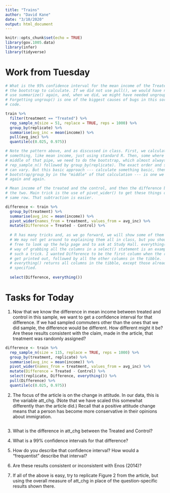 ```yaml
---
title: "Trains"
author: "David Kane"
date: "3/10/2020"
output: html_document
---
```


```r
knitr::opts_chunk$set(echo = TRUE)
library(gov.1005.data)
library(infer)
library(tidyverse)
```

# Work from Tuesday

```r
# What is the 95% confidence interval for the mean income of the Treated? Using
# the bootstrap to calculate. If we did not use pull(), we would have needed to
# use summarize() again, and, when we did, we might have needed ungroup().
# Forgetting ungroup() is one of the biggest causes of bugs in this sort of
# code.

train %>% 
  filter(treatment == "Treated") %>% 
  rep_sample_n(size = 51, replace = TRUE, reps = 1000) %>% 
  group_by(replicate) %>% 
  summarise(avg_inc = mean(income)) %>% 
  pull(avg_inc) %>%
  quantile(c(0.025, 0.975))

# Note the pattern above, and as discussed in class. First, we calculate
# something, like mean income, just using standard R. Then, some where in the
# middle of that pipe, we need to do the bootstrap, which almost always requires
# rep_sample_n() followed by group_by(replicate). The exact order and structure
# can vary. But this basic approach --- calculate something basic, then do
# bootstrap/group_by in the "middle" of that calculation --- is one we will use
# again and again.
```

```r
# Mean income of the treated and the control, and then the difference between
# the two. Main trick is the use of pivot_wider() to get these things on the
# same row. That subtraction is easier.

difference <- train %>% 
  group_by(treatment) %>% 
  summarise(avg_inc = mean(income)) %>% 
  pivot_wider(names_from = treatment, values_from = avg_inc) %>% 
  mutate(Difference = Treated - Control) %>% 
  
  # R has many tricks and, as we go forward, we will show some of them to you.
  # We may not get around to explaining them all in class, but you should feel
  # free to look up the help page and to ask at Study Hall. everything(), as a
  # way of grabbing all the columns in a select() statement is an example of
  # such a trick. I wanted Difference to be the first column when the results
  # get printed out, followed by all the other columns in the tibble.
  # everything() returns all columns in the tibble, except those already
  # specified.
  
  select(Difference, everything())
```

# Tasks for Today

1) Now that we know the difference in mean income between treated and control in this sample, we want to get a confidence interval for that difference. If we had sampled commuters other than the ones that we did sample, the difference would be different. How different might it be? Are these results consistent with the claim, made in the article, that treatment was randomly assigned?

```r

difference <- train %>% 
  rep_sample_n(size = 115, replace = TRUE, reps = 1000) %>%
  group_by(treatment, replicate) %>% 
  summarise(avg_inc = mean(income)) %>%
  pivot_wider(names_from = treatment, values_from = avg_inc) %>% 
  mutate(Difference = Treated - Control) %>% 
  select(replicate, Difference, everything()) %>%
  pull(Difference) %>%
  quantile(c(0.025, 0.975))

```



2) The focus of the article is on the change in attitude. In our data, this is the variable att_chg. (Note that we have scaled this somewhat differently than the article did.) Recall that a positive attitude change means that a person has become more conservative in their opinions about immigration.

```r

```


3) What is the difference in att_chg between the Treated and Control?



4) What is a 99% confidence intervals for that difference?



5) How do you describe that confidence interval? How would a "frequentist" describe that interval?



6) Are these results consistent or inconsistent with Enos (2014)?


7) If all of the above is easy, try to replicate Figure 2 from the article, but using the overall measure of att_chg in place of the question-specific results shown there.





